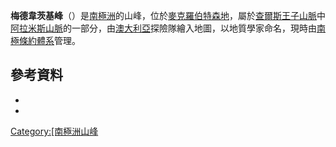 {{coord|70|34|S|67|38|E|source:GNIS|display=title}}

'''梅德韋茨基峰'''（{{lang-en|Medvecky Peaks}}）是[[南極洲|南極洲]]的山峰，位於[[麥克羅伯特森地|麥克羅伯特森地]]，屬於[[查爾斯王子山脈|查爾斯王子山脈]]中[[阿拉米斯山脈|阿拉米斯山脈]]的一部分，由[[澳大利亞|澳大利亞]]探險隊繪入地圖，以地質學家命名，現時由[[南極條約體系|南極條約體系]]管理。

==參考資料==
*{{cite gnis | type = antarid | id = 9791| name = Medvecky Peaks | accessdate = 2013-09-12}}
*{{usgs-gazetteer|id=9791}}

{{DEFAULTSORT:Medvecky Peaks}}
[[Category:[南極洲山峰|Category:[南極洲山峰]]


{{MacRobertsonLand-geo-stub}}